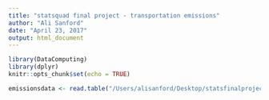 ```yaml
---
title: "statsquad final project - transportation emissions"
author: "Ali Sanford"
date: "April 23, 2017"
output: html_document
---
```


```r
library(DataComputing)
library(dplyr)
knitr::opts_chunk$set(echo = TRUE)
```

```r
emissionsdata <- read.table("/Users/alisanford/Desktop/statsfinalproject/zipemissions.txt", fill = TRUE)


```
